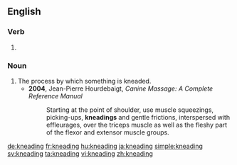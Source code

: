 ==English==

===Verb===
{{head|en}}

# {{present participle of|knead|lang=en}}

===Noun===
{{en-noun}}

# The process by which something is kneaded.
#* '''2004''', Jean-Pierre Hourdebaigt, ''Canine Massage: A Complete Reference Manual''
#*: Starting at the point of shoulder, use muscle squeezings, picking-ups, '''kneadings''' and gentle frictions, interspersed with effleurages, over the triceps muscle as well as the fleshy part of the flexor and extensor muscle groups.

[[de:kneading]]
[[fr:kneading]]
[[hu:kneading]]
[[ja:kneading]]
[[simple:kneading]]
[[sv:kneading]]
[[ta:kneading]]
[[vi:kneading]]
[[zh:kneading]]